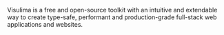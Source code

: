 
Visulima is a free and <Link href="https://github.com/visulima/visulima">open-source toolkit</Link> with an intuitive and extendable way to create type-safe, performant and production-grade full-stack web applications and websites.
